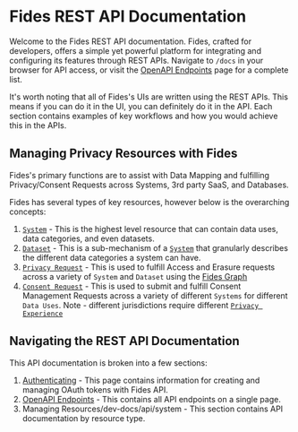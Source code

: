 
<NextSeo
  title="Fides REST API Documentation"
  description="Learn how to configure integrate and configure Fides features through REST APIs."
/>

# Fides REST API Documentation

Welcome to the Fides REST API documentation. Fides, crafted for developers, offers a simple yet powerful platform for integrating and configuring its features through REST APIs. Navigate to `/docs` in your browser for API access, or visit the [OpenAPI Endpoints](/dev-docs/api/list) page for a complete list.

It's worth noting that all of Fides's UIs are written using the REST APIs. This means if you can do it in the UI, you can definitely do it in the API. Each section contains examples of key workflows and how you would achieve this in the APIs. 

## Managing Privacy Resources with Fides

Fides's primary functions are to assist with Data Mapping and fulfilling Privacy/Consent Requests across Systems, 3rd party SaaS, and Databases. 

Fides has several types of key resources, however below is the overarching concepts: 
1. [`System`](/dev-docs/api/manage/system) - This is the highest level resource that can contain data uses, data categories, and even datasets.
2. [`Dataset`](/dev-docs/api/manage/dataset) - This is a sub-mechanism of a [`System`](/dev-docs/api/manage/system) that granularly describes the different data categories a system can have. 
3. [`Privacy Request`](/dev-docs/api/manage/privacy-request) - This is used to fulfill Access and Erasure requests across a variety of `System` and `Dataset` using the [Fides Graph](/dev-docs/configuration/privacy-requests/graphs)
4. [`Consent Request`](/dev-docs/api/manage/privacy-experience) - This is used to submit and fulfill Consent Management Requests across a variety of different `Systems` for different `Data Uses`. Note - different jurisdictions require different [`Privacy Experience`](/dev-docs/api/manage/privacy-experience)


## Navigating the REST API Documentation
This API documentation is broken into a few sections:

1. [Authenticating](/dev-docs/api/auth) - This page contains information for creating and managing OAuth tokens with Fides API.
2. [OpenAPI Endpoints](/dev-docs/api/list) - This contains all API endpoints on a single page. 
3. Managing Resources/dev-docs/api/system - This section contains API documentation by resource type. 

